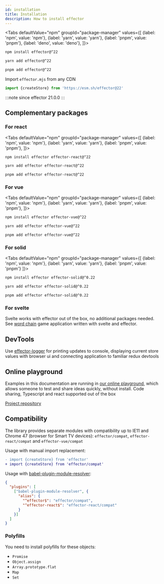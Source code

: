 ```yaml
---
id: installation
title: Installation
description: How to install effector
---
```



<Tabs
  defaultValue="npm"
  groupId="package-manager"
  values={[
    {label: 'npm', value: 'npm'},
    {label: 'yarn', value: 'yarn'},
    {label: 'pnpm', value: 'pnpm'},
    {label: 'deno', value: 'deno'},
  ]}>
  <TabItem value="npm">

```bash
npm install effector@^22
```

  </TabItem>
  <TabItem value="yarn">

```bash
yarn add effector@^22
```

  </TabItem>
  <TabItem value="pnpm">

```bash
pnpm add effector@^22
```

  </TabItem>
  <TabItem value="deno">

Import `effector.mjs` from any CDN

```typescript
import {createStore} from 'https://esm.sh/effector@22'
```

:::note since
effector 21.0.0
:::

  </TabItem>
</Tabs>

## Complementary packages

### For react

<Tabs
  defaultValue="npm"
  groupId="package-manager"
  values={[
    {label: 'npm', value: 'npm'},
    {label: 'yarn', value: 'yarn'},
    {label: 'pnpm', value: 'pnpm'},
  ]}>
  <TabItem value="npm">

```bash
npm install effector effector-react@^22
```

  </TabItem>
  <TabItem value="yarn">

```bash
yarn add effector effector-react@^22
```

  </TabItem>
  <TabItem value="pnpm">

  ```bash
  pnpm add effector effector-react@^22
  ```

  </TabItem>
</Tabs>

### For vue

<Tabs
  defaultValue="npm"
  groupId="package-manager"
  values={[
    {label: 'npm', value: 'npm'},
    {label: 'yarn', value: 'yarn'},
    {label: 'pnpm', value: 'pnpm'},
  ]}>
  <TabItem value="npm">

```bash
npm install effector effector-vue@^22
```

  </TabItem>
  <TabItem value="yarn">

```bash
yarn add effector effector-vue@^22
```

  </TabItem>
  <TabItem value="pnpm">

  ```bash
  pnpm add effector effector-vue@^22
  ```

  </TabItem>
</Tabs>

### For solid

<Tabs
  defaultValue="npm"
  groupId="package-manager"
  values={[
    {label: 'npm', value: 'npm'},
    {label: 'yarn', value: 'yarn'},
    {label: 'pnpm', value: 'pnpm'}
  ]}>
  <TabItem value="npm">

```bash
npm install effector effector-solid@^0.22
```

  </TabItem>
  <TabItem value="yarn">

```bash
yarn add effector effector-solid@^0.22
```

  </TabItem>
  <TabItem value="pnpm">

```bash
pnpm add effector effector-solid@^0.22
```

  </TabItem>
</Tabs>

### For svelte

Svelte works with effector out of the box, no additional packages needed. See [word chain](https://github.com/effector/example-citycatch) game application written with svelte and effector.

## DevTools

Use [effector-logger](https://github.com/effector/logger) for printing updates to console, displaying current store values with browser ui and connecting application to familiar redux devtools

## Online playground

Examples in this documentation are running in [our online playground](https://share.effector.dev), which allows someone to test and share ideas quickly, without install. Code sharing, Typescript and react supported out of the box

[Project repository](https://github.com/effector/repl)

## Compatibility

The library provides separate modules with compatibility up to IE11 and Chrome 47 (browser for Smart TV devices): `effector/compat`, `effector-react/compat` and `effector-vue/compat`

Usage with manual import replacement:

```diff
- import {createStore} from 'effector'
+ import {createStore} from 'effector/compat'
```

Usage with [babel-plugin-module-resolver](https://github.com/tleunen/babel-plugin-module-resolver):

```json title=".babelrc"
{
  "plugins": [
    ["babel-plugin-module-resolver", {
      "alias": {
        "^effector$": "effector/compat",
        "^effector-react$": "effector-react/compat"
      }
    }]
  ]
}
```

### Polyfills

You need to install polyfills for these objects:

- `Promise`
- `Object.assign`
- `Array.prototype.flat`
- `Map`
- `Set`
